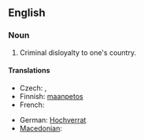 ==English==

===Noun===
{{en-noun|sg=[[high]] [[treason]]|-}}

# Criminal disloyalty to one's country.

====Translations====
{{trans-top|Criminal disloyalty to one's country}}
* Czech: {{t|cs|velezrada|f}},  {{t|cs|vlastizrada|f}}
*Finnish: [[maanpetos]]
* French: {{t|fr|haute trahison|f}}
{{trans-mid}}
*German: [[Hochverrat]] {{m}}
* [[Macedonian]]: {{t|mk|велепредавство|n|tr=veleprédavstvo|sc=Cyrl}}
{{trans-bottom}}